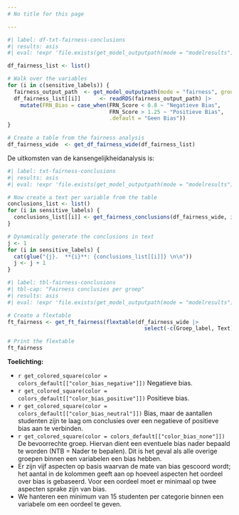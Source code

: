 ```yaml
---
# No title for this page

---
```


```r
#| label: df-txt-fairness-conclusions
#| results: asis
#| eval: !expr 'file.exists(get_model_outputpath(mode = "modelresults"))'

df_fairness_list <- list()

# Walk over the variables
for (i in c(sensitive_labels)) {
  fairness_output_path  <- get_model_outputpath(mode = "fairness", group = i)
  df_fairness_list[[i]]      <- readRDS(fairness_output_path) |>
    mutate(FRN_Bias = case_when(FRN_Score < 0.8 ~ "Negatieve Bias",
                                FRN_Score > 1.25 ~ "Positieve Bias",
                                .default = "Geen Bias"))
}

# Create a table from the fairness analysis
df_fairness_wide  <- get_df_fairness_wide(df_fairness_list)

```

De uitkomsten van de kansengelijkheidanalysis is:

<!-- Tekstuele samenvatting -->

```r
#| label: txt-fairness-conclusions
#| results: asis
#| eval: !expr 'file.exists(get_model_outputpath(mode = "modelresults"))'

# Now create a text per variable from the table
conclusions_list <- list()
for (i in sensitive_labels) {
  conclusions_list[[i]] <- get_fairness_conclusions(df_fairness_wide, i)
}

# Dynamically generate the conclusions in text
j <- 1
for (i in sensitive_labels) {
  cat(glue("{j}.  **{i}**: {conclusions_list[[i]]} \n\n"))
  j <- j + 1
}

```

<!-- Tabel samenvatting -->

```r
#| label: tbl-fairness-conclusions
#| tbl-cap: "Fairness conclusies per groep"
#| results: asis
#| eval: !expr 'file.exists(get_model_outputpath(mode = "modelresults"))'

# Create a flextable
ft_fairness <- get_ft_fairness(flextable(df_fairness_wide |>
                                           select(-c(Groep_label, Text))))

# Print the flextable
ft_fairness
```

**Toelichting:**

-   `r get_colored_square(color = colors_default[["color_bias_negative"]])` Negatieve bias.
-   `r get_colored_square(color = colors_default[["color_bias_positive"]])` Positieve bias.
-   `r get_colored_square(color = colors_default[["color_bias_neutral"]])` Bias, maar de aantallen studenten zijn te laag om conclusies over een negatieve of positieve bias aan te verbinden. 
-   `r get_colored_square(color = colors_default[["color_bias_none"]])` De bevoorrechte groep. Hiervan dient een eventuele bias nader bepaald te worden (NTB = Nader te bepalen). Dit is het geval als alle overige groepen binnen een variabelen een bias hebben.
-   Er zijn vijf aspecten op basis waarvan de mate van bias gescoord wordt; het aantal in de kolommen geeft aan op hoeveel aspecten het oordeel over bias is gebaseerd. Voor een oordeel moet er minimaal op twee aspecten sprake zijn van bias.
-   We hanteren een minimum van 15 studenten per categorie binnen een variabele om een oordeel te geven.

